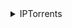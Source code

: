 <details>

<summary>IPTorrents</summary>

- Anime
- Appz
- AudioBook
- Books
- Comics
- Documentaries
- Educational
- Games/Nintendo
- Games/PC-ISO
- Games/Playstation
- Magazines / Newspapers
- Mobile
- Movie/3D
- Movie/4K
- Movie/BD-R
- Movie/BD-Rip
- Movie/Cam
- Movie/DVD-R
- Movie/HD/Bluray
- Movie/Non-English
- Movie/Packs
- Movie/Web-DL
- Movie/x265
- Movie/Xvid
- Music/Audio
- Music/Flac
- Music/Packs
- Music/Video
- Sports
- TV/480p
- TV/BD
- TV/DVD-R
- TV/DVD-Rip
- TV/Mobile
- TV/Non-English
- TV/Packs
- TV/SD/x264
- TV/Web-DL
- TV/x264
- TV/x265
- TV/Xvid
- XXX/Movie
- XXX/Movie/0Day
- XXX/Packs

</details>
